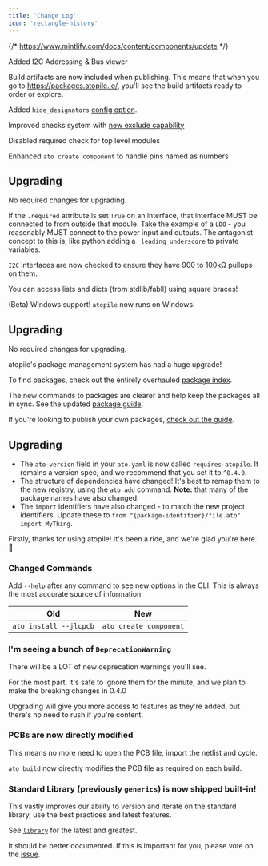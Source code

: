 ```yaml
---
title: 'Change Log'
icon: 'rectangle-history'
---
```


{/* https://www.mintlify.com/docs/content/components/update */}

<Update label="v0.6" description="🌈 Artifacts somewhere nice and I2C Addressors">

Added I2C Addressing & Bus viewer

Build artifacts are now included when publishing. This means that when you go to https://packages.atopile.io/, you'll see the build artifacts ready to order or explore.

Added `hide_designators` [config option](/atopile/reference/config#builds-hide-designators).

Improved checks system with [new exclude capability](/atopile/reference/config#builds-exclude-checks)

Disabled required check for top level modules

Enhanced `ato create component` to handle pins named as numbers

## Upgrading

No required changes for upgrading.

</Update>

<Update label="v0.5" description="🌈 Features and Windows support">

If the `.required` attribute is set `True` on an interface, that interface MUST be connected to from outside that module.
Take the example of a `LDO` - you reasonably MUST connect to the power input and outputs.
The antagonist concept to this is, like python adding a `_leading_underscore` to private variables.

`I2C` interfaces are now checked to ensure they have 900 to 100kΩ pullups on them.

You can access lists and dicts (from stdlib/fabll) using square braces!

(Beta) Windows support! `atopile` now runs on Windows.

## Upgrading

No required changes for upgrading.

</Update>

<Update label="v0.4" description="Packages 📦">
atopile's package management system has had a huge upgrade!

To find packages, check out the entirely overhauled [package index](https://packages.atopile.io).

The new commands to packages are clearer and help keep the packages all in sync. See the updated [package guide](/atopile/essentials/4-packages).

If you're looking to publish your own packages, [check out the guide](/atopile/guides/publish).

## Upgrading

- The `ato-version` field in your `ato.yaml` is now called `requires-atopile`. It remains a version spec, and we recommend that you set it to `^0.4.0`.
- The structure of dependencies have changed! It's best to remap them to the new registry, using the `ato add` command. **Note:** that many of the package names have also changed.
- The `import` identifiers have also changed - to match the new project identifiers. Update these to `from "{package-identifier}/file.ato" import MyThing`.

</Update>

<Update label="v0.3" description="A big release with a lot of new infrastructure">

Firstly, thanks for using atopile! It's been a ride, and we're glad you're here. 🙌

### Changed Commands

Add `--help` after any command to see new options in the CLI. This is always the most accurate source of information.

| Old                    | New                    |
| ---------------------- | ---------------------- |
| `ato install --jlcpcb` | `ato create component` |


### I'm seeing a bunch of `DeprecationWarning`

There will be a LOT of new deprecation warnings you'll see.

For the most part, it's safe to ignore them for the minute, and we plan to make the breaking changes in 0.4.0

Upgrading will give you more access to features as they're added, but there's no need to rush if you're content.

### PCBs are now directly modified

This means no more need to open the PCB file, import the netlist and cycle.

`ato build` now directly modifies the PCB file as required on each build.


### Standard Library (previously `generics`) is now shipped built-in!

This vastly improves our ability to version and iterate on the standard library, use the best practices and latest features.

See [`library`](https://github.com/atopile/atopile/tree/main/src/faebryk/library) for the latest and greatest.

It should be better documented. If this is important for you, please vote on the [issue](https://github.com/atopile/atopile/issues/936).

</Update>
